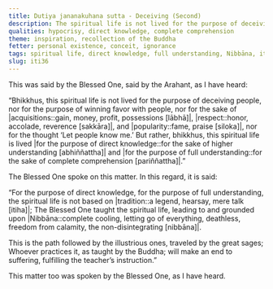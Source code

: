 ```yaml
---
title: Dutiya jananakuhana sutta - Deceiving (Second)
description: The spiritual life is not lived for the purpose of deceiving people, nor for the purpose of winning favor with people, nor for the sake of acquisitions, respect, and popularity, nor for the thought ‘Let people know me.’ But rather, this spiritual life is lived for the purpose of direct knowledge and full understanding.
qualities: hypocrisy, direct knowledge, complete comprehension
theme: inspiration, recollection of the Buddha
fetter: personal existence, conceit, ignorance
tags: spiritual life, direct knowledge, full understanding, Nibbāna, iti, iti28-49
slug: iti36
---
```


This was said by the Blessed One, said by the Arahant, as I have heard:

“Bhikkhus, this spiritual life is not lived for the purpose of deceiving people, nor for the purpose of winning favor with people, nor for the sake of |acquisitions::gain, money, profit, possessions [lābhā]|, |respect::honor, accolade, reverence [sakkāra]|, and |popularity::fame, praise [siloka]|, nor for the thought ‘Let people know me.’ But rather, bhikkhus, this spiritual life is lived |for the purpose of direct knowledge::for the sake of higher understanding [abhiññattha]| and |for the purpose of full understanding::for the sake of complete comprehension [pariññattha]|.”

The Blessed One spoke on this matter. In this regard, it is said:

“For the purpose of direct knowledge, for the purpose of full understanding,
the spiritual life is not based on |tradition::a legend, hearsay, mere talk [itiha]|;
The Blessed One taught the spiritual life,
leading to and grounded upon |Nibbāna::complete cooling, letting go of everything, deathless, freedom from calamity, the non-disintegrating [nibbāna]|.

This is the path followed by the illustrious ones,
traveled by the great sages;
Whoever practices it,
as taught by the Buddha;
will make an end to suffering,
fulfilling the teacher’s instruction.”

This matter too was spoken by the Blessed One, as I have heard.